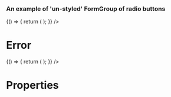 
<Meta title="DCXLibrary/Form/Group" component={FormGroup} />

### An example of 'un-styled' FormGroup of radio buttons

<Canvas>
  <Story name="un-styled">
    {() => {
      return (
        <FormGroup
          name="name-of-group"
          legend={{
            text:
              'Heading text customisable by a given priority of type number between 1 to 6 (inclusive)',
            heading: {
              priority: 2,
            },
          }}
          items={[
            {
              label: 'item-label',
              value: 'yes',
            },
            {
              label: 'item-label',
              value: 'no',
            },
          ]}
        />
      );
    }}
    />
  </Story>
</Canvas>

# Error

<Canvas>
  <Story name="error">
    {() => {
      return (
        <FormGroup
          name="name-of-group"
          items={[
            {
              label: 'item-label',
              value: 'yes',
            },
          ]}
        />
      );
    }}
    />
  </Story>
</Canvas>

# Properties

<Props of={FormGroup} />
